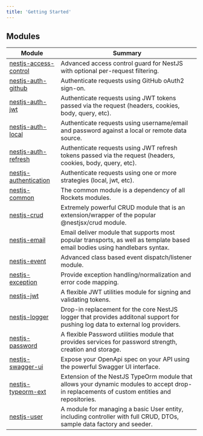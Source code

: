 ```yaml
---
title: 'Getting Started'
---
```


## Modules

| Module                                                                                                                           | Summary                                                                                                                                     |
| -------------------------------------------------------------------------------------------------------------------------------- | ------------------------------------------------------------------------------------------------------------------------------------------- |
| [nestjs-access-control](https://github.com/conceptadev/rockets/tree/main/packages/nestjs-access-control 'nestjs-access-control') | Advanced access control guard for NestJS with optional per-request filtering.                                                               |
| [nestjs-auth-github](https://github.com/conceptadev/rockets/tree/main/packages/nestjs-auth-github 'nestjs-auth-github')          | Authenticate requests using GitHub oAuth2 sign-on.                                                                                          |
| [nestjs-auth-jwt](https://github.com/conceptadev/rockets/tree/main/packages/nestjs-auth-jwt 'nestjs-auth-jwt')                   | Authenticate requests using JWT tokens passed via the request (headers, cookies, body, query, etc).                                         |
| [nestjs-auth-local](https://github.com/conceptadev/rockets/tree/main/packages/nestjs-auth-local 'nestjs-auth-local')             | Authenticate requests using username/email and password against a local or remote data source.                                              |
| [nestjs-auth-refresh](https://github.com/conceptadev/rockets/tree/main/packages/nestjs-auth-refresh 'nestjs-auth-refresh')       | Authenticate requests using JWT refresh tokens passed via the request (headers, cookies, body, query, etc).                                 |
| [nestjs-authentication](https://github.com/conceptadev/rockets/tree/main/packages/nestjs-authentication 'nestjs-authentication') | Authenticate requests using one or more strategies (local, jwt, etc).                                                                       |
| [nestjs-common](https://github.com/conceptadev/rockets/tree/main/packages/nestjs-common 'nestjs-common')                         | The common module is a dependency of all Rockets modules.                                                                                   |
| [nestjs-crud](https://github.com/conceptadev/rockets/tree/main/packages/nestjs-crud 'nestjs-crud')                               | Extremely powerful CRUD module that is an extension/wrapper of the popular @nestjsx/crud module.                                            |
| [nestjs-email](https://github.com/conceptadev/rockets/tree/main/packages/nestjs-email 'nestjs-email')                            | Email deliver module that supports most popular transports, as well as template based email bodies using handlebars syntax.                 |
| [nestjs-event](https://github.com/conceptadev/rockets/tree/main/packages/nestjs-event 'nestjs-event')                            | Advanced class based event dispatch/listener module.                                                                                        |
| [nestjs-exception](https://github.com/conceptadev/rockets/tree/main/packages/nestjs-exception 'nestjs-exception')                | Provide exception handling/normalization and error code mapping.                                                                            |
| [nestjs-jwt](https://github.com/conceptadev/rockets/tree/main/packages/nestjs-jwt 'nestjs-jwt')                                  | A flexible JWT utilities module for signing and validating tokens.                                                                          |
| [nestjs-logger](https://github.com/conceptadev/rockets/tree/main/packages/nestjs-logger 'nestjs-logger')                         | Drop-in replacement for the core NestJS logger that provides additonal support for pushing log data to external log providers.              |
| [nestjs-password](https://github.com/conceptadev/rockets/tree/main/packages/nestjs-password 'nestjs-password')                   | A flexible Password utilities module that provides services for password strength, creation and storage.                                    |
| [nestjs-swagger-ui](https://github.com/conceptadev/rockets/tree/main/packages/nestjs-swagger-ui 'nestjs-swagger-ui')             | Expose your OpenApi spec on your API using the powerful Swagger UI interface.                                                               |
| [nestjs-typeorm-ext](https://github.com/conceptadev/rockets/tree/main/packages/nestjs-typeorm-ext 'nestjs-typeorm-ext')          | Extension of the NestJS TypeOrm module that allows your dynamic modules to accept drop-in replacements of custom entities and repositories. |
| [nestjs-user](https://github.com/conceptadev/rockets/tree/main/packages/nestjs-user 'nestjs-user')                               | A module for managing a basic User entity, including controller with full CRUD, DTOs, sample data factory and seeder.                       |
